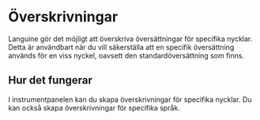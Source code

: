 # Överskrivningar

Languine gör det möjligt att överskriva översättningar för specifika nycklar. Detta är användbart när du vill säkerställa att en specifik översättning används för en viss nyckel, oavsett den standardöversättning som finns.

## Hur det fungerar

I instrumentpanelen kan du skapa överskrivningar för specifika nycklar. Du kan också skapa överskrivningar för specifika språk.